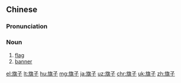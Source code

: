 ==Chinese==
{{zh-forms}}

===Pronunciation===
{{zh-pron
|m=qízi
|c=kei4 zi2
|cat=n
}}

===Noun===
{{zh-noun}}

# [[flag]] {{zh-mw|面}}
# [[banner]] {{zh-mw|面}}

{{zh-cat|Elementary}}

[[el:旗子]]
[[lt:旗子]]
[[hu:旗子]]
[[mg:旗子]]
[[ja:旗子]]
[[uz:旗子]]
[[chr:旗子]]
[[uk:旗子]]
[[zh:旗子]]